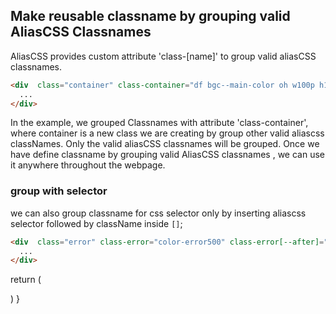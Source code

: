 ## Make reusable classname by grouping valid AliasCSS Classnames
AliasCSS provides custom attribute  'class-[name]' to group valid aliasCSS classnames.

```html 
<div  class="container" class-container="df bgc--main-color oh w100p h100p pa t0 l0 df aic acc jcc zi-100000" >
  ...      
</div>
```
 In the example, we grouped Classnames with attribute 'class-container', where container is a new class we are creating by group 
 other valid aliascss classNames. Only the valid aliasCSS classnames will be grouped.
 Once we have define classname by grouping valid AliasCSS classnames , we can use it anywhere throughout the webpage.

### group with selector
we can also group classname for css selector only by inserting aliascss selector followed by className inside `[]`;

```html 
<div  class="error" class-error="color-error500" class-error[--after]="bgc-error100 c-error700 b1px-s-error700" >
  ...      
</div>
```
 
 
  return (
    <div className="mt32px df p32px pr">
    </div>
  )
}

<Animation></Animation>

